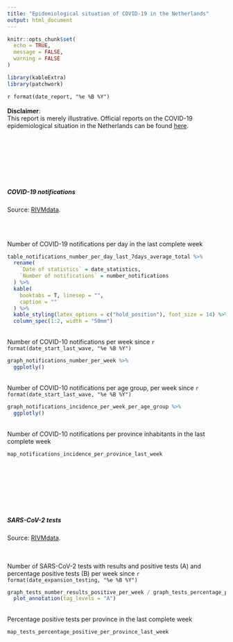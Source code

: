 ```yaml
---
title: "Epidemiological situation of COVID-19 in the Netherlands"
output: html_document
---
```


```r
knitr::opts_chunk$set(
  echo = TRUE,
  message = FALSE,
  warning = FALSE
)
```

```r
library(kableExtra)
library(patchwork)
```

`r format(date_report, "%e %B %Y")`  
\
**Disclaimer**:\
This report is merely illustrative. Official reports on the COVID-19 epidemiological situation in the Netherlands can be found [here](https://www.rivm.nl/coronavirus-covid-19/actueel/wekelijkse-update-epidemiologische-situatie-covid-19-in-nederland).

\
\
\
\
\
\

##### **COVID-19 notifications**\
Source: [RIVMdata](https://data.rivm.nl/meta/srv/eng/catalog.search;jsessionid=7E3B438E1812BD5F2AE74734A9B43230#/metadata/2c4357c8-76e4-4662-9574-1deb8a73f724).

\
\

Number of COVID-19 notifications per day in the last complete week  
```r
table_notifications_number_per_day_last_7days_average_total %>%
  rename(
    `Date of statistics` = date_statistics,
    `Number of notifications` = number_notifications
  ) %>%
  kable(
    booktabs = T, linesep = "",
    caption = ""
  ) %>%
  kable_styling(latex_options = c("hold_position"), font_size = 14) %>%
  column_spec(1:2, width = "50mm")
```

\
Number of COVID-10 notifications per week since `r format(date_start_last_wave, "%e %B %Y")`  
```r
graph_notifications_number_per_week %>% 
  ggplotly()
```

\
Number of COVID-10 notifications per age group, per week since `r format(date_start_last_wave, "%e %B %Y")`
```r
graph_notifications_incidence_per_week_per_age_group %>% 
  ggplotly()
```

\
Number of COVID-10 notifications per province inhabitants in the last complete week  
```r
map_notifications_incidence_per_province_last_week
```

\
\
\
\
\
\

##### **SARS-CoV-2 tests**\
Source: [RIVMdata](https://data.rivm.nl/meta/srv/eng/catalog.search;jsessionid=7E3B438E1812BD5F2AE74734A9B43230#/metadata/0f3336f5-0f16-462c-9031-bb60adde4af1).

\
\
Number of SARS-CoV-2 tests with results and positive tests (A) and percentage positive tests (B) per week since `r format(date_expansion_testing, "%e %B %Y")`  
```r
graph_tests_number_results_positive_per_week / graph_tests_percentage_positive_per_week +
  plot_annotation(tag_levels = "A")
```

\
Percentage positive tests per province in the last complete week  
```r
map_tests_percentage_positive_per_province_last_week
```

